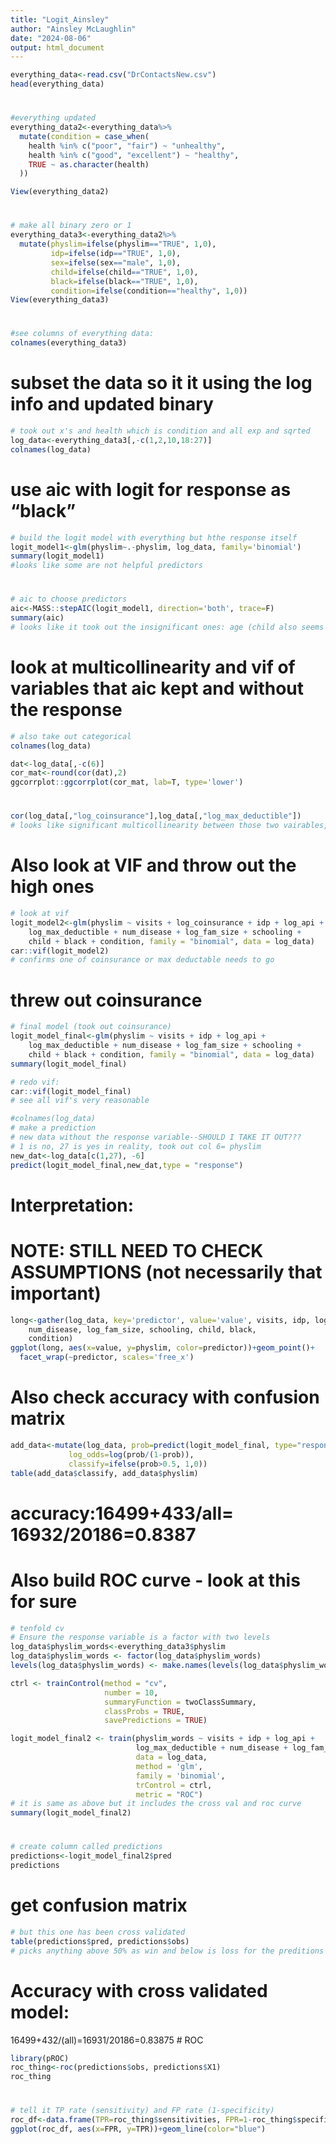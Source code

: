 ```yaml
---
title: "Logit_Ainsley"
author: "Ainsley McLaughlin"
date: "2024-08-06"
output: html_document
---
```


```r
everything_data<-read.csv("DrContactsNew.csv")
head(everything_data)
```

#
```r
#everything updated
everything_data2<-everything_data%>%
  mutate(condition = case_when(
    health %in% c("poor", "fair") ~ "unhealthy",
    health %in% c("good", "excellent") ~ "healthy",
    TRUE ~ as.character(health)
  ))

View(everything_data2)
```
#

```r
# make all binary zero or 1
everything_data3<-everything_data2%>%
  mutate(physlim=ifelse(physlim=="TRUE", 1,0),
         idp=ifelse(idp=="TRUE", 1,0),
         sex=ifelse(sex=="male", 1,0),
         child=ifelse(child=="TRUE", 1,0),
         black=ifelse(black=="TRUE", 1,0),
         condition=ifelse(condition=="healthy", 1,0))
View(everything_data3)
```
#
```r
#see columns of everything data:
colnames(everything_data3)  
```
# subset the data so it it using the log info and updated binary
```r
# took out x's and health which is condition and all exp and sqrted
log_data<-everything_data3[,-c(1,2,10,18:27)]
colnames(log_data)
```
# use aic with logit for response as "black"

```r
# build the logit model with everything but hthe response itself
logit_model1<-glm(physlim~.-physlim, log_data, family='binomial')
summary(logit_model1)
#looks like some are not helpful predictors
```
#
```r
# aic to choose predictors
aic<-MASS::stepAIC(logit_model1, direction='both', trace=F)
summary(aic)
# looks like it took out the insignificant ones: age (child also seems insinificant)
```
# look at multicollinearity and vif of variables that aic kept and without the response
```r
# also take out categorical
colnames(log_data)

dat<-log_data[,-c(6)]
cor_mat<-round(cor(dat),2)
ggcorrplot::ggcorrplot(cor_mat, lab=T, type='lower')
```
#

```r
cor(log_data[,"log_coinsurance"],log_data[,"log_max_deductible"])
# looks like significant multicollinearity between those two vairables, I will decide to throw one of those out too in my final logit model
```
# Also look at VIF and throw out the high ones

```r
# look at vif
logit_model2<-glm(physlim ~ visits + log_coinsurance + idp + log_api + 
    log_max_deductible + num_disease + log_fam_size + schooling + 
    child + black + condition, family = "binomial", data = log_data)
car::vif(logit_model2)
# confirms one of coinsurance or max deductable needs to go
```

#
# threw out coinsurance
```r
# final model (took out coinsurance)
logit_model_final<-glm(physlim ~ visits + idp + log_api + 
    log_max_deductible + num_disease + log_fam_size + schooling + 
    child + black + condition, family = "binomial", data = log_data)
summary(logit_model_final)
```
```r
# redo vif:
car::vif(logit_model_final)
# see all vif's very reasonable
```
```r
#colnames(log_data)
# make a prediction
# new data without the response variable--SHOULD I TAKE IT OUT???
# 1 is no, 27 is yes in reality, took out col 6= physlim
new_dat<-log_data[c(1,27), -6]
predict(logit_model_final,new_dat,type = "response")
```
# Interpretation:




# NOTE: STILL NEED TO CHECK ASSUMPTIONS (not necessarily that important) 
```r
long<-gather(log_data, key='predictor', value='value', visits, idp, log_api, log_max_deductible, 
    num_disease, log_fam_size, schooling, child, black,
    condition)
ggplot(long, aes(x=value, y=physlim, color=predictor))+geom_point()+
  facet_wrap(~predictor, scales='free_x')
```

# Also check accuracy with confusion matrix 
```r
add_data<-mutate(log_data, prob=predict(logit_model_final, type="response"), 
             log_odds=log(prob/(1-prob)),
             classify=ifelse(prob>0.5, 1,0))
table(add_data$classify, add_data$physlim)
```
# accuracy:16499+433/all= 16932/20186=0.8387

# Also build ROC curve - look at this for sure

```r
# tenfold cv
# Ensure the response variable is a factor with two levels
log_data$physlim_words<-everything_data3$physlim
log_data$physlim_words <- factor(log_data$physlim_words)
levels(log_data$physlim_words) <- make.names(levels(log_data$physlim_words))

ctrl <- trainControl(method = "cv", 
                     number = 10, 
                     summaryFunction = twoClassSummary,
                     classProbs = TRUE, 
                     savePredictions = TRUE)

logit_model_final2 <- train(physlim_words ~ visits + idp + log_api + 
                            log_max_deductible + num_disease + log_fam_size + schooling +  child + black + condition, 
                            data = log_data, 
                            method = 'glm', 
                            family = 'binomial', 
                            trControl = ctrl, 
                            metric = "ROC")
# it is same as above but it includes the cross val and roc curve
summary(logit_model_final2)
```
#

```r
# create column called predictions
predictions<-logit_model_final2$pred
predictions
```
#
# get confusion matrix

```r
# but this one has been cross validated
table(predictions$pred, predictions$obs)
# picks anything above 50% as win and below is loss for the preditions
```
# Accuracy with cross validated model: 
16499+432/(all)=16931/20186=0.83875
# ROC
```r
library(pROC)
roc_thing<-roc(predictions$obs, predictions$X1)
roc_thing
```
#
```r
# tell it TP rate (sensitivity) and FP rate (1-specificity)
roc_df<-data.frame(TPR=roc_thing$sensitivities, FPR=1-roc_thing$specificities)
ggplot(roc_df, aes(x=FPR, y=TPR))+geom_line(color="blue")
```